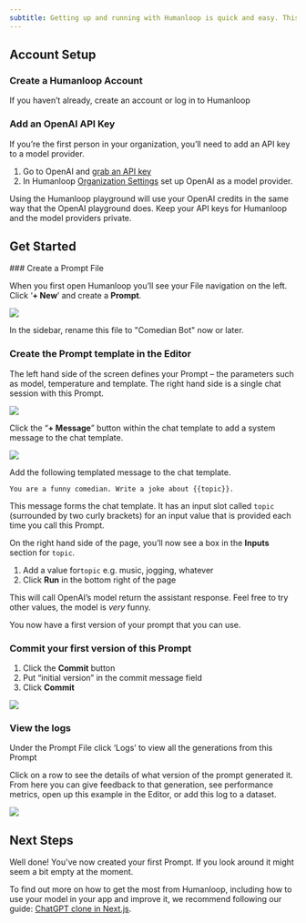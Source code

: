 ```yaml
---
subtitle: Getting up and running with Humanloop is quick and easy. This guide will run you through creating and managing your first Prompt in a few minutes.
---
```


## Account Setup

### Create a Humanloop Account

If you haven’t already, create an account or log in to Humanloop

### Add an OpenAI API Key

If you’re the first person in your organization, you’ll need to add an API key to a model provider.

1. Go to OpenAI and [grab an API key](https://platform.openai.com/api-keys)
2. In Humanloop [Organization Settings](https://app.humanloop.com/account/api-keys) set up OpenAI as a model provider.

<Info>
  Using the Humanloop playground will use your OpenAI credits in the same way
  that the OpenAI playground does. Keep your API keys for Humanloop and the
  model providers private.
</Info>

## Get Started

<Steps>
### Create a Prompt File

When you first open Humanloop you’ll see your File navigation on the left. Click ‘**+ New**’ and create a **Prompt**.

<img src="../../assets/images/21c558d-Screenshot_2024-04-04_at_22.25.09.png" />

In the sidebar, rename this file to "Comedian Bot" now or later.

### Create the Prompt template in the Editor

The left hand side of the screen defines your Prompt – the parameters such as model, temperature and template. The right hand side is a single chat session with this Prompt.

<img src="../../assets/images/cafeccb-Screenshot_2024-04-04_at_22.39.48.png" />

Click the “**+ Message**” button within the chat template to add a system message to the chat template.

<img src="../../assets/images/aae5149-Screenshot_2024-04-04_at_22.36.38.png" />

Add the following templated message to the chat template.

```
You are a funny comedian. Write a joke about {{topic}}.
```

This message forms the chat template. It has an input slot called `topic` (surrounded by two curly brackets) for an input value that is provided each time you call this Prompt.

On the right hand side of the page, you’ll now see a box in the **Inputs** section for `topic`.

1. Add a value for`topic` e.g. music, jogging, whatever
2. Click **Run** in the bottom right of the page

This will call OpenAI’s model return the assistant response. Feel free to try other values, the model is _very_ funny.

You now have a first version of your prompt that you can use.

### Commit your first version of this Prompt

1. Click the **Commit** button
2. Put “initial version” in the commit message field
3. Click **Commit**

<img src="../../assets/images/ffeffce-Screenshot_2024-04-04_at_22.38.38.png" />

### View the logs

Under the Prompt File click ‘Logs’ to view all the generations from this Prompt

Click on a row to see the details of what version of the prompt generated it. From here you can give feedback to that generation, see performance metrics, open up this example in the Editor, or add this log to a dataset.

<img src="../../assets/images/d498aa6-Screenshot_2024-04-04_at_22.38.58.png" />

</Steps>

## Next Steps

Well done! You've now created your first Prompt. If you look around it might seem a bit empty at the moment.

To find out more on how to get the most from Humanloop, including how to use your model in your app and improve it, we recommend following our guide: [ChatGPT clone in Next.js](./chatgpt-clone-in-nextjs).
